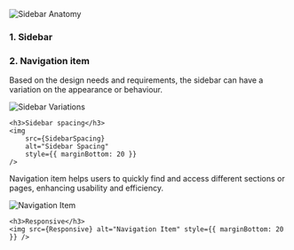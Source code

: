 

<Section title="Anatomy" style={{ paddingTop: 20 }}>
	<img src={Anatomy} alt="Sidebar Anatomy" style={{ marginBottom: 20 }} />
	<h3>1. Sidebar</h3>
	<h3>2. Navigation item</h3>
</Section>

<Section title="1. Sidebar" style={{ paddingTop: 20 }}>
	<p>
		Based on the design needs and requirements, the sidebar can have a variation
		on the appearance or behaviour.
	</p>
	<img
		src={SidebarVariations}
		alt="Sidebar Variations"
		style={{ marginBottom: 20 }}
	/>

    <h3>Sidebar spacing</h3>
    <img
    	src={SidebarSpacing}
    	alt="Sidebar Spacing"
    	style={{ marginBottom: 20 }}
    />

</Section>

<Section title="2. Navigation item">
	<p>
		Navigation item helps users to quickly find and access different sections or
		pages, enhancing usability and efficiency.
	</p>
	<img
		src={NavigationItem}
		alt="Navigation Item"
		style={{ marginBottom: 20 }}
	/>

    <h3>Responsive</h3>
    <img src={Responsive} alt="Navigation Item" style={{ marginBottom: 20 }} />

</Section>
